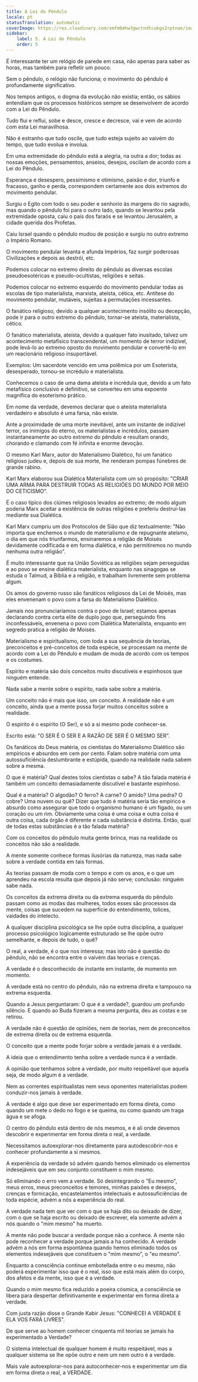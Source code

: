 ```yaml
---
title: A Lei do Pêndulo
locale: pt
statusTranslation: automatic
coverImage: https://res.cloudinary.com/xmfm6mhw3gwctndtcubgx2rptnae/image/upload/v1741354419/small_cover_la_gran_rebelion_28716e29d2.webp
sidebar:
    label: 5. A Lei do Pêndulo
    order: 5
---
```

É interessante ter um relógio de parede em casa, não apenas para saber as horas, mas também para refletir um pouco.

Sem o pêndulo, o relógio não funciona; o movimento do pêndulo é profundamente significativo.

Nos tempos antigos, o dogma da evolução não existia; então, os sábios entendiam que os processos históricos sempre se desenvolvem de acordo com a Lei do Pêndulo.

Tudo flui e reflui, sobe e desce, cresce e decresce, vai e vem de acordo com esta Lei maravilhosa.

Não é estranho que tudo oscile, que tudo esteja sujeito ao vaivém do tempo, que tudo evolua e involua.

Em uma extremidade do pêndulo está a alegria, na outra a dor; todas as nossas emoções, pensamentos, anseios, desejos, oscilam de acordo com a Lei do Pêndulo.

Esperança e desespero, pessimismo e otimismo, paixão e dor, triunfo e fracasso, ganho e perda, correspondem certamente aos dois extremos do movimento pendular.

Surgiu o Egito com todo o seu poder e senhorio às margens do rio sagrado, mas quando o pêndulo foi para o outro lado, quando se levantou pela extremidade oposta, caiu o país dos faraós e se levantou Jerusalém, a cidade querida dos Profetas.

Caiu Israel quando o pêndulo mudou de posição e surgiu no outro extremo o Império Romano.

O movimento pendular levanta e afunda Impérios, faz surgir poderosas Civilizações e depois as destrói, etc.

Podemos colocar no extremo direito do pêndulo as diversas escolas pseudoesotéricas e pseudo-ocultistas, religiões e seitas.

Podemos colocar no extremo esquerdo do movimento pendular todas as escolas de tipo materialista, marxista, ateísta, cética, etc. Antítese do movimento pendular, mutáveis, sujeitas a permutações incessantes.

O fanático religioso, devido a qualquer acontecimento insólito ou decepção, pode ir para o outro extremo do pêndulo, tornar-se ateísta, materialista, cético.

O fanático materialista, ateísta, devido a qualquer fato inusitado, talvez um acontecimento metafísico transcendental, um momento de terror indizível, pode levá-lo ao extremo oposto do movimento pendular e convertê-lo em um reacionário religioso insuportável.

Exemplos: Um sacerdote vencido em uma polêmica por um Esoterista, desesperado, tornou-se incrédulo e materialista.

Conhecemos o caso de uma dama ateísta e incrédula que, devido a um fato metafísico conclusivo e definitivo, se converteu em uma expoente magnífica do esoterismo prático.

Em nome da verdade, devemos declarar que o ateísta materialista verdadeiro e absoluto é uma farsa, não existe.

Ante a proximidade de uma morte inevitável, ante um instante de indizível terror, os inimigos do eterno, os materialistas e incrédulos, passam instantaneamente ao outro extremo do pêndulo e resultam orando, chorando e clamando com fé infinita e enorme devoção.

O mesmo Karl Marx, autor do Materialismo Dialético, foi um fanático religioso judeu e, depois de sua morte, lhe renderam pompas fúnebres de grande rabino.

Karl Marx elaborou sua Dialética Materialista com um só propósito: "CRIAR UMA ARMA PARA DESTRUIR TODAS AS RELIGIÕES DO MUNDO POR MEIO DO CETICISMO".

É o caso típico dos ciúmes religiosos levados ao extremo; de modo algum poderia Marx aceitar a existência de outras religiões e preferiu destruí-las mediante sua Dialética.

Karl Marx cumpriu um dos Protocolos de Sião que diz textualmente: "Não importa que enchemos o mundo de materialismo e de repugnante ateísmo, o dia em que nós triunfarmos, ensinaremos a religião de Moisés devidamente codificada e em forma dialética, e não permitiremos no mundo nenhuma outra religião".

É muito interessante que na União Soviética as religiões sejam perseguidas e ao povo se ensine dialética materialista, enquanto nas sinagogas se estuda o Talmud, a Bíblia e a religião, e trabalham livremente sem problema algum.

Os amos do governo russo são fanáticos religiosos da Lei de Moisés, mas eles envenenam o povo com a farsa do Materialismo Dialético.

Jamais nos pronunciaríamos contra o povo de Israel; estamos apenas declarando contra certa elite de duplo jogo que, perseguindo fins inconfessáveis, envenena o povo com Dialética Materialista, enquanto em segredo pratica a religião de Moisés.

Materialismo e espiritualismo, com toda a sua sequência de teorias, preconceitos e pré-conceitos de toda espécie, se processam na mente de acordo com a Lei do Pêndulo e mudam de moda de acordo com os tempos e os costumes.

Espírito e matéria são dois conceitos muito discutíveis e espinhosos que ninguém entende.

Nada sabe a mente sobre o espírito, nada sabe sobre a matéria.

Um conceito não é mais que isso, um conceito. A realidade não é um conceito, ainda que a mente possa forjar muitos conceitos sobre a realidade.

O espírito é o espírito (O Ser), e só a si mesmo pode conhecer-se.

Escrito está: "O SER É O SER E A RAZÃO DE SER É O MESMO SER".

Os fanáticos do Deus matéria, os cientistas do Materialismo Dialético são empíricos e absurdos em cem por cento. Falam sobre matéria com uma autossuficiência deslumbrante e estúpida, quando na realidade nada sabem sobre a mesma.

O que é matéria? Qual destes tolos cientistas o sabe? A tão falada matéria é também um conceito demasiadamente discutível e bastante espinhoso.

Qual é a matéria? O algodão? O ferro? A carne? O amido? Uma pedra? O cobre? Uma nuvem ou quê? Dizer que tudo é matéria seria tão empírico e absurdo como assegurar que todo o organismo humano é um fígado, ou um coração ou um rim. Obviamente uma coisa é uma coisa e outra coisa é outra coisa, cada órgão é diferente e cada substância é distinta. Então, qual de todas estas substâncias é a tão falada matéria?

Com os conceitos do pêndulo muita gente brinca, mas na realidade os conceitos não são a realidade.

A mente somente conhece formas ilusórias da natureza, mas nada sabe sobre a verdade contida em tais formas.

As teorias passam de moda com o tempo e com os anos, e o que um aprendeu na escola resulta que depois já não serve; conclusão: ninguém sabe nada.

Os conceitos da extrema direita ou da extrema esquerda do pêndulo passam como as modas das mulheres, todos esses são processos da mente, coisas que sucedem na superfície do entendimento, tolices, vaidades do intelecto.

A qualquer disciplina psicológica se lhe opõe outra disciplina, a qualquer processo psicológico logicamente estruturado se lhe opõe outro semelhante, e depois de tudo, o quê?

O real, a verdade, é o que nos interessa; mas isto não é questão do pêndulo, não se encontra entre o vaivém das teorias e crenças.

A verdade é o desconhecido de instante em instante, de momento em momento.

A verdade está no centro do pêndulo, não na extrema direita e tampouco na extrema esquerda.

Quando a Jesus perguntaram: O que é a verdade?, guardou um profundo silêncio. E quando ao Buda fizeram a mesma pergunta, deu as costas e se retirou.

A verdade não é questão de opiniões, nem de teorias, nem de preconceitos de extrema direita ou de extrema esquerda.

O conceito que a mente pode forjar sobre a verdade jamais é a verdade.

A ideia que o entendimento tenha sobre a verdade nunca é a verdade.

A opinião que tenhamos sobre a verdade, por muito respeitável que aquela seja, de modo algum é a verdade.

Nem as correntes espiritualistas nem seus oponentes materialistas podem conduzir-nos jamais à verdade.

A verdade é algo que deve ser experimentado em forma direta, como quando um mete o dedo no fogo e se queima, ou como quando um traga água e se afoga.

O centro do pêndulo está dentro de nós mesmos, e é ali onde devemos descobrir e experimentar em forma direta o real, a verdade.

Necessitamos autoexplorar-nos diretamente para autodescobrir-nos e conhecer profundamente a si mesmos.

A experiência da verdade só advém quando hemos eliminado os elementos indesejáveis que em seu conjunto constituem o mim mesmo.

Só eliminando o erro vem a verdade. Só desintegrando o "Eu mesmo", meus erros, meus preconceitos e temores, minhas paixões e desejos, crenças e fornicação, encastelamentos intelectuais e autossuficiências de toda espécie, advém a nós a experiência do real.

A verdade nada tem que ver com o que se haja dito ou deixado de dizer, com o que se haja escrito ou deixado de escrever, ela somente advém a nós quando o "mim mesmo" ha muerto.

A mente não pode buscar a verdade porque não a conhece. A mente não pode reconhecer a verdade porque jamais a ha conhecido. A verdade advém a nós em forma espontânea quando hemos eliminado todos os elementos indesejáveis que constituem o "mim mesmo", o "eu mesmo".

Enquanto a consciência continue embotellada entre o eu mesmo, não poderá experimentar isso que é o real, isso que está mais além do corpo, dos afetos e da mente, isso que é a verdade.

Quando o mim mesmo fica reduzido a poeira cósmica, a consciência se libera para despertar definitivamente e experimentar em forma direta a verdade.

Com justa razão disse o Grande Kabir Jesus: "CONHECEI A VERDADE E ELA VOS FARÁ LIVRES".

De que serve ao homem conhecer cinquenta mil teorias se jamais ha experimentado a Verdade?

O sistema intelectual de qualquer homem é muito respeitável, mas a qualquer sistema se lhe opõe outro e nem um nem outro é a verdade.

Mais vale autoexplorar-nos para autoconhecer-nos e experimentar um dia em forma direta o real, a VERDADE.

